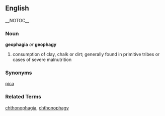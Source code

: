 == English == __NOTOC__
=== Noun ===
'''geophagia''' ''or'' '''geophagy'''
# consumption of clay, chalk or dirt; generally found in primitive tribes or cases of severe malnutrition

=== Synonyms ===
[[pica]]

=== Related Terms ===
[[chthonophagia]], [[chthonophagy]]